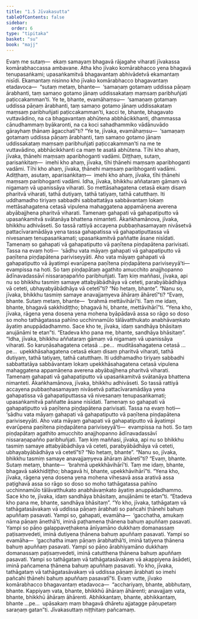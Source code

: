 ```yaml
---
title: "1.5 Jīvakasutta"
tableOfContents: false
sidebar:
  order: 6
type: "tipitaka"
basket: "su"
book: "majj"
---
```



<DynamicBreadcrumb />

<Division number="51" book="majj" bookNo="10" page="31">

<Paragraph number="106" book="majj">
Evaṃ me sutaṃ—  ekaṃ samayaṃ bhagavā rājagahe viharati jīvakassa komārabhaccassa ambavane. Atha kho jīvako komārabhacco yena bhagavā tenupasaṅkami; upasaṅkamitvā bhagavantaṃ abhivādetvā ekamantaṃ nisīdi. Ekamantaṃ nisinno kho jīvako komārabhacco bhagavantaṃ etadavoca—  “sutaṃ metaṃ, bhante—  ‘samaṇaṃ gotamaṃ uddissa pāṇaṃ ārabhanti, taṃ samaṇo gotamo jānaṃ uddissakataṃ maṃsaṃ paribhuñjati paṭiccakamman’ti. Ye te, bhante, evamāhaṃsu—  ‘samaṇaṃ gotamaṃ uddissa pāṇaṃ ārabhanti, taṃ samaṇo gotamo jānaṃ uddissakataṃ maṃsaṃ paribhuñjati paṭiccakamman’ti, kacci te, bhante, bhagavato vuttavādino, na ca bhagavantaṃ abhūtena abbhācikkhanti, dhammassa cānudhammaṃ byākaronti, na ca koci sahadhammiko vādānuvādo gārayhaṃ ṭhānaṃ āgacchatī”ti?
</Paragraph>

</Division>
<Division number="52" book="majj" bookNo="10" page="32">

<Paragraph number="107" book="majj">
“Ye te, jīvaka, evamāhaṃsu—  ‘samaṇaṃ gotamaṃ uddissa pāṇaṃ ārabhanti, taṃ samaṇo gotamo jānaṃ uddissakataṃ maṃsaṃ paribhuñjati paṭiccakamman’ti na me te vuttavādino, abbhācikkhanti ca maṃ te asatā abhūtena. Tīhi kho ahaṃ, jīvaka, ṭhānehi maṃsaṃ aparibhoganti vadāmi. Diṭṭhaṃ, sutaṃ, parisaṅkitaṃ—  imehi kho ahaṃ, jīvaka, tīhi ṭhānehi maṃsaṃ aparibhoganti vadāmi. Tīhi kho ahaṃ, jīvaka, ṭhānehi maṃsaṃ paribhoganti vadāmi. Adiṭṭhaṃ, asutaṃ, aparisaṅkitaṃ—  imehi kho ahaṃ, jīvaka, tīhi ṭhānehi maṃsaṃ paribhoganti vadāmi.
</Paragraph>

</Division>
<Division number="53" book="majj" bookNo="10" page="32">

<Paragraph number="108" book="majj">
Idha, jīvaka, bhikkhu aññataraṃ gāmaṃ vā nigamaṃ vā upanissāya viharati. So mettāsahagatena cetasā ekaṃ disaṃ pharitvā viharati, tathā dutiyaṃ, tathā tatiyaṃ, tathā catutthaṃ. Iti uddhamadho tiriyaṃ sabbadhi sabbattatāya sabbāvantaṃ lokaṃ mettāsahagatena cetasā vipulena mahaggatena appamāṇena averena abyābajjhena pharitvā viharati. Tamenaṃ gahapati vā gahapatiputto vā upasaṅkamitvā svātanāya bhattena nimanteti. Ākaṅkhamānova, jīvaka, bhikkhu adhivāseti. So tassā rattiyā accayena pubbaṇhasamayaṃ nivāsetvā pattacīvaramādāya yena tassa gahapatissa vā gahapatiputtassa vā nivesanaṃ tenupasaṅkamati; upasaṅkamitvā paññatte āsane nisīdati. Tamenaṃ so gahapati vā gahapatiputto vā paṇītena piṇḍapātena parivisati. Tassa na evaṃ hoti—  ‘sādhu vata māyaṃ gahapati vā gahapatiputto vā paṇītena piṇḍapātena pariviseyyāti. Aho vata māyaṃ gahapati vā gahapatiputto vā āyatimpi evarūpena paṇītena piṇḍapātena pariviseyyā’ti—  evampissa na hoti. So taṃ piṇḍapātaṃ agathito amucchito anajjhopanno ādīnavadassāvī nissaraṇapañño paribhuñjati. Taṃ kiṃ maññasi, jīvaka, api nu so bhikkhu tasmiṃ samaye attabyābādhāya vā ceteti, parabyābādhāya vā ceteti, ubhayabyābādhāya vā cetetī”ti?
</Paragraph>

<Paragraph number="109" book="majj">
“No hetaṃ, bhante”.
</Paragraph>

<Paragraph number="110" book="majj">
“Nanu so, jīvaka, bhikkhu tasmiṃ samaye anavajjaṃyeva āhāraṃ āhāretī”ti?
</Paragraph>

<Paragraph number="111" book="majj">
“Evaṃ, bhante. Sutaṃ metaṃ, bhante—  ‘brahmā mettāvihārī’ti. Taṃ me idaṃ, bhante, bhagavā sakkhidiṭṭho; bhagavā hi, bhante, mettāvihārī”ti. “Yena kho, jīvaka, rāgena yena dosena yena mohena byāpādavā assa so rāgo so doso so moho tathāgatassa pahīno ucchinnamūlo tālāvatthukato anabhāvaṃkato āyatiṃ anuppādadhammo. Sace kho te, jīvaka, idaṃ sandhāya bhāsitaṃ anujānāmi te etan”ti. “Etadeva kho pana me, bhante, sandhāya bhāsitaṃ”.
</Paragraph>

</Division>
<Division number="54" book="majj" bookNo="10" page="33">

<Paragraph number="112" book="majj">
“Idha, jīvaka, bhikkhu aññataraṃ gāmaṃ vā nigamaṃ vā upanissāya viharati. So karuṇāsahagatena cetasā …pe…  muditāsahagatena cetasā …pe…  upekkhāsahagatena cetasā ekaṃ disaṃ pharitvā viharati, tathā dutiyaṃ, tathā tatiyaṃ, tathā catutthaṃ. Iti uddhamadho tiriyaṃ sabbadhi sabbattatāya sabbāvantaṃ lokaṃ upekkhāsahagatena cetasā vipulena mahaggatena appamāṇena averena abyābajjhena pharitvā viharati. Tamenaṃ gahapati vā gahapatiputto vā upasaṅkamitvā svātanāya bhattena nimanteti. Ākaṅkhamānova, jīvaka, bhikkhu adhivāseti. So tassā rattiyā accayena pubbaṇhasamayaṃ nivāsetvā pattacīvaramādāya yena gahapatissa vā gahapatiputtassa vā nivesanaṃ tenupasaṅkamati; upasaṅkamitvā paññatte āsane nisīdati. Tamenaṃ so gahapati vā gahapatiputto vā paṇītena piṇḍapātena parivisati. Tassa na evaṃ hoti—  ‘sādhu vata māyaṃ gahapati vā gahapatiputto vā paṇītena piṇḍapātena pariviseyyāti. Aho vata māyaṃ gahapati vā gahapatiputto vā āyatimpi evarūpena paṇītena piṇḍapātena pariviseyyā’ti—  evampissa na hoti. So taṃ piṇḍapātaṃ agathito amucchito anajjhopanno ādīnavadassāvī nissaraṇapañño paribhuñjati. Taṃ kiṃ maññasi, jīvaka, api nu so bhikkhu tasmiṃ samaye attabyābādhāya vā ceteti, parabyābādhāya vā ceteti, ubhayabyābādhāya vā cetetī”ti?
</Paragraph>

<Paragraph number="113" book="majj">
“No hetaṃ, bhante”.
</Paragraph>

<Paragraph number="114" book="majj">
“Nanu so, jīvaka, bhikkhu tasmiṃ samaye anavajjaṃyeva āhāraṃ āhāretī”ti?
</Paragraph>

<Paragraph number="115" book="majj">
“Evaṃ, bhante. Sutaṃ metaṃ, bhante—  ‘brahmā upekkhāvihārī’ti. Taṃ me idaṃ, bhante, bhagavā sakkhidiṭṭho; bhagavā hi, bhante, upekkhāvihārī”ti. “Yena kho, jīvaka, rāgena yena dosena yena mohena vihesavā assa arativā assa paṭighavā assa so rāgo so doso so moho tathāgatassa pahīno ucchinnamūlo tālāvatthukato anabhāvaṃkato āyatiṃ anuppādadhammo. Sace kho te, jīvaka, idaṃ sandhāya bhāsitaṃ, anujānāmi te etan”ti. “Etadeva kho pana me, bhante, sandhāya bhāsitaṃ”.
</Paragraph>

</Division>
<Division number="55" book="majj" bookNo="10" page="34">

<Paragraph number="116" book="majj">
“Yo kho, jīvaka, tathāgataṃ vā tathāgatasāvakaṃ vā uddissa pāṇaṃ ārabhati so pañcahi ṭhānehi bahuṃ apuññaṃ pasavati. Yampi so, gahapati, evamāha—  ‘gacchatha, amukaṃ nāma pāṇaṃ ānethā’ti, iminā paṭhamena ṭhānena bahuṃ apuññaṃ pasavati. Yampi so pāṇo galappaveṭhakena ānīyamāno dukkhaṃ domanassaṃ paṭisaṃvedeti, iminā dutiyena ṭhānena bahuṃ apuññaṃ pasavati. Yampi so evamāha—  ‘gacchatha imaṃ pāṇaṃ ārabhathā’ti, iminā tatiyena ṭhānena bahuṃ apuññaṃ pasavati. Yampi so pāṇo ārabhiyamāno dukkhaṃ domanassaṃ paṭisaṃvedeti, iminā catutthena ṭhānena bahuṃ apuññaṃ pasavati. Yampi so tathāgataṃ vā tathāgatasāvakaṃ vā akappiyena āsādeti, iminā pañcamena ṭhānena bahuṃ apuññaṃ pasavati. Yo kho, jīvaka, tathāgataṃ vā tathāgatasāvakaṃ vā uddissa pāṇaṃ ārabhati so imehi pañcahi ṭhānehi bahuṃ apuññaṃ pasavatī”ti.
</Paragraph>

<Paragraph number="117" book="majj">
Evaṃ vutte, jīvako komārabhacco bhagavantaṃ etadavoca—  “acchariyaṃ, bhante, abbhutaṃ, bhante. Kappiyaṃ vata, bhante, bhikkhū āhāraṃ āhārenti; anavajjaṃ vata, bhante, bhikkhū āhāraṃ āhārenti. Abhikkantaṃ, bhante, abhikkantaṃ, bhante …pe…  upāsakaṃ maṃ bhagavā dhāretu ajjatagge pāṇupetaṃ saraṇaṃ gatan”ti.

</Paragraph>
</Division>

<Paragraph number="118" type="center" book="majj">
Jīvakasuttaṃ niṭṭhitaṃ pañcamaṃ.
</Paragraph>
